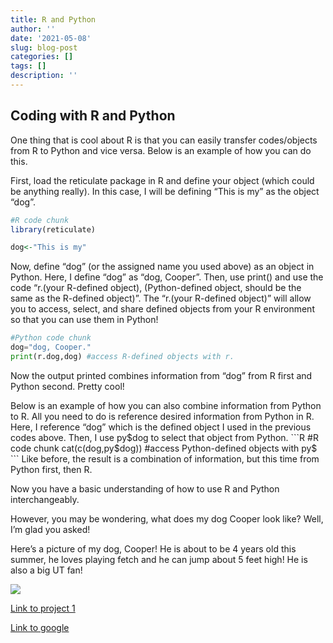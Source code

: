 ```yaml
---
title: R and Python
author: ''
date: '2021-05-08'
slug: blog-post
categories: []
tags: []
description: ''
---
```

## Coding with R and Python ##

One thing that is cool about R is that you can easily transfer codes/objects from R to Python and vice versa. Below is an example of how you can do this.

First, load the reticulate package in R and define your object (which could be anything really). In this case, I will be defining "This is my" as the object "dog".
```R
#R code chunk
library(reticulate)

dog<-"This is my"
```

Now, define "dog" (or the assigned name you used above) as an object in Python. Here, I define "dog" as "dog, Cooper". Then, use print() and use the code "r.(your R-defined object), (Python-defined object, should be the same as the R-defined object)". The "r.(your R-defined object)" will allow you to access, select, and share defined objects from your R environment so that you can use them in Python! 
```python
#Python code chunk
dog="dog, Cooper."
print(r.dog,dog) #access R-defined objects with r. 
```
Now the output printed combines information from "dog" from R first and Python second. Pretty cool! 

Below is an example of how you can also combine information from Python to R. All you need to do is reference desired information from Python in R. Here, I reference "dog" which is the defined object I used in the previous codes above. Then, I use py$dog to select that object from Python.
```R
#R code chunk
cat(c(dog,py$dog)) #access Python-defined objects with py$
```
Like before, the result is a combination of information, but this time from Python first, then R.

Now you have a basic understanding of how to use R and Python interchangeably. 

However, you may be wondering, what does my dog Cooper look like? Well, I'm glad you asked! 

Here's a picture of my dog, Cooper! He is about to be 4 years old this summer, he loves playing fetch and he can jump about 5 feet high! He is also a big UT fan!

![](/post/2021-05-08-blog-post_files/QBHR8694.JPG)

[Link to project 1](/project/project1/)

[Link to google](https://www.google.com)
